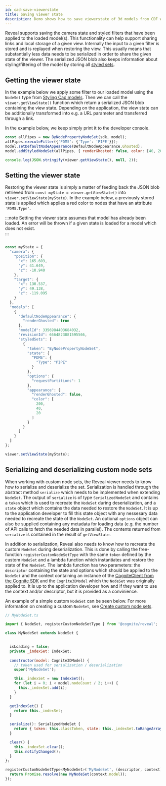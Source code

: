 ---
id: cad-save-viewerstate
title: Saving viewer state
description: Demo shows how to save viewerstate of 3d models from CDF with Cognite3DViewer.
---

Reveal supports saving the camera state and styled filters that have been applied to the loaded model(s).
This functionality can help support sharing links and local storage of a given view.
Internally the input to a given filter is stored and is replayed when restoring the view.
This usually means that substantially less data needs to be serialized in order to share the given state of the viewer.
The serialized JSON blob also keeps information about styling/filtering of the model by storing all [styled sets](./cad-styling.mdx). 

<DemoWrapper name="Cognite3DViewerDemo" />

## Getting the viewer state
In the example below we apply some filter to our loaded model using the `NodeSet` type from [Styling Cad models](./cad-styling.mdx).
Then we can call the ```viewer.getViewState()``` function which return a serialized JSON blob containing the view state.
Depending on the application, the view state can be additionally transformed into e.g. a URL parameter and transferred through a link.

In the example below, we keep simply print it to the developer console. 

```js runnable
const allPipes = new ByNodePropertyNodeSet(sdk, model);
allPipes.executeFilter({'PDMS': {'Type': 'PIPE'}});
model.setDefaultNodeAppearance(DefaultNodeAppearance.Ghosted);
model.addStyledNodeSet(allPipes, { renderGhosted: false, color: [40, 200, 20] } );

console.log(JSON.stringify(viewer.getViewState(), null, 2));
```

## Setting the viewer state
Restoring the viewer state is simply a matter of feeding back the JSON blob retrieved from ```const myState = viewer.getViewState()``` into ```viewer.setViewState(myState)```.
In the example below, a previously stored state is applied which applies a red color to nodes that have an attribute `'PDMS.Type'`.

:::note
Setting the viewer state assumes that model has already been loaded. 
An error will be thrown if a given state is loaded for a model which does not exist.  
:::

```js runnable

const myState = {
  "camera": {
    "position": {
      "x": 165.603,
      "y": 41.649,
      "z": -10.940
    },
    "target": {
      "x": 130.537,
      "y": 49.138,
      "z": -119.095
    }
  },
  "models": [
    {
      "defaultNodeAppearance": {
        "renderGhosted": true
      },
      "modelId": 3356984403684032,
      "revisionId": 6664823881595566,
      "styledSets": [
        {
          "token": "ByNodePropertyNodeSet",
          "state": {
            "PDMS": {
              "Type": "PIPE"
            }
          },
          "options": {
            "requestPartitions": 1
          },
          "appearance": {
            "renderGhosted": false,
            "color": [
              200,
              40,
              20
            ]
          }
        }
      ]
    }
  ]
};

viewer.setViewState(myState);
```

## Serializing and deserializing custom node sets
When working with custom node sets, the Reveal viewer needs to know how to serialize and deserialize the set.
Serialization is handled through the abstract method `serialize` which needs to be implemented when extending `NodeSet`.
The output of `serialize` is of type `SerializedNodeSet` and contains a `token` which is used to recreate the `NodeSet` during deserialization, and a `state` object which contains the data needed to restore the `NodeSet`.
It is up to the application developer to fill this state object with any nessesary data needed to recreate the state of the `NodeSet`.
An optional `options` object can also be supplied containing any metadata for loading data (e.g. the number of API calls to fetch the needed data in parallel).
The contents returned from `serialize` is contained in the result of `getViewState`.

In addition to serialization, Reveal also needs to know how to recreate the custom `NodeSet` during deserialization.
This is done by calling the free-function `registerCustomNodeSetType` with the same `token` defined by the custom `NodeSet` and a lambda function which instantiates and restore the state of the `NodeSet`.
The lambda function has two parameters: the `descriptor` containing the state and options which should be applied to the `NodeSet` and the context containing an instance of the [CogniteClient from the Cognite SDK](https://docs.cognite.com/dev/guides/sdk/js/) and the `Cognite3DModel` which the `NodeSet` was originally applied to.
It is up to the application developer how and if they want to use the context and/or descriptor, but it is provided as a convinience. 

An example of a simple custom `NodeSet` can be seen below.
For more information on creating a custom `NodeSet`, see [Create custom node sets](cad-styling-custom).
```jsx
// MyNodeSet.ts

import { NodeSet, registerCustomNodeSetType } from '@cognite/reveal';

class MyNodeSet extends NodeSet {

  
  isLoading = false;
  private _indexSet: IndexSet;
  
  constructor(model: Cognite3DModel) {
    // token used for serialization / deserialization
    super('MyNodeSet');

    this._indexSet = new IndexSet();
    for (let i = 0; i < model.nodeCount / 2; i++) {
      this._indexSet.add(i);
    }
  }

  getIndexSet() {
    return this._indexSet;
  }

  serialize(): SerializedNodeSet {
    return { token: this.classToken, state: this._indexSet.toRangeArray()}
  }

  clear() {
    this._indexSet.clear();
    this.notifyChanged();
  }
};

registerCustomNodeSetType<MyNodeSet>('MyNodeSet', (descriptor, context) => {
  return Promise.resolve(new MyNodeSet(context.model));
});
```
